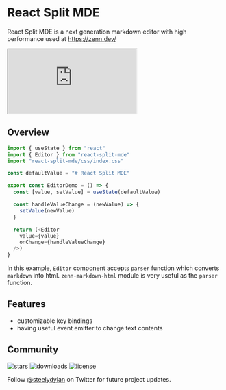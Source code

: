 # React Split MDE

React Split MDE is a next generation markdown editor with high performance used at https://zenn.dev/

<iframe src="https://codesandbox.io/embed/vigilant-hermann-1gqm0?fontsize=14&hidenavigation=1&theme=dark&view=preview"
  style={{ width: "100%", height: "500px", marginTop: "30px", border: "0", borderRadius: "4px", overflow: "hidden" }}
  title="vigilant-hermann-1gqm0"
  allow="accelerometer; ambient-light-sensor; camera; encrypted-media; geolocation; gyroscope; hid; microphone; midi; payment; usb; vr; xr-spatial-tracking"
  sandbox="allow-forms allow-modals allow-popups allow-presentation allow-same-origin allow-scripts"
></iframe>

## Overview


```js
import { useState } from "react"
import { Editor } from "react-split-mde"
import "react-split-mde/css/index.css"

const defaultValue = "# React Split MDE"

export const EditorDemo = () => {
  const [value, setValue] = useState(defaultValue)

  const handleValueChange = (newValue) => {
    setValue(newValue)
  }

  return (<Editor 
    value={value}
    onChange={handleValueChange} 
  />)
}
```

In this example, `Editor` component accepts `parser` function which converts `markdown` into html.
`zenn-markdown-html` module is very useful as the `parser` function.

## Features

- customizable key bindings
- having useful event emitter to change text contents

## Community

<p className="flex h-6">
  <img alt="stars" src="https://badgen.net/github/stars/steelydylan/zenn-mde" className="inline-block mr-2"/>
  <img alt="downloads" src="https://badgen.net/npm/dt/zenn-mde" className="inline-block mr-2"/>
  <img alt="license" src="https://badgen.net/npm/license/zenn-mde" className="inline-block mr-2"/>
</p>

Follow [@steelydylan](https://twitter.com/steelydylan) on Twitter for future project updates.
